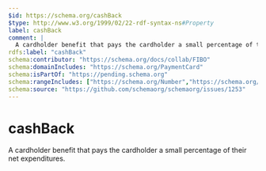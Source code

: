 ```yaml
---
$id: https://schema.org/cashBack
$type: http://www.w3.org/1999/02/22-rdf-syntax-ns#Property
label: cashBack
comment: |
  A cardholder benefit that pays the cardholder a small percentage of their net expenditures.
rdfs:label: "cashBack"
schema:contributor: "https://schema.org/docs/collab/FIBO"
schema:domainIncludes: "https://schema.org/PaymentCard"
schema:isPartOf: "https://pending.schema.org"
schema:rangeIncludes: ["https://schema.org/Number","https://schema.org/Boolean"]
schema:source: "https://github.com/schemaorg/schemaorg/issues/1253"
---
```


# cashBack

A cardholder benefit that pays the cardholder a small percentage of their net expenditures.

